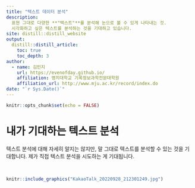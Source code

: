 ```yaml
---
title: "텍스트 데이터 분석"
description:
  표현 그대로 다양한 **"텍스트"**를 분석해 눈으로 볼 수 있게 나타내는 것.
  시각화하고 싶은 텍스트를 분석하는 것을 기대하고 있습니다.
site: distill::distill_website
output:
  distill::distill_article:
    toc: true
    toc_depth: 3  
author:
  - name: 김민지
    url: https://evenofday.github.io/
    affiliation: 명지대학교 기록정보과학전문대학원
    affiliation_url: http://www.mju.ac.kr/record/index.do
date: "`r Sys.Date()`" 
---
```


```r
knitr::opts_chunk$set(echo = FALSE)
```


# 내가 기대하는 텍스트 분석

텍스트 분석에 대해 자세히 알지는 않지만, 말 그대로 텍스트를 분석할 수 있는 것을 기대합니다.
제가 직접 텍스트 분석을 시도하는 게 기대됩니다.


<br>

```r
knitr::include_graphics("KakaoTalk_20220928_212301249.jpg")
```


